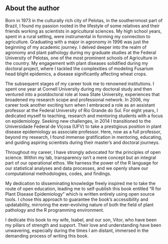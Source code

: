 ## About the author {.unnumbered}

Born in 1973 in the culturally rich city of Pelotas, in the southernmost part of Brazil, I found my passion rooted in the lifestyle of some relatives and their friends working as scientists in agricultural sciences. My high school years, spent in a rural setting, were instrumental in forming my connection to agriculture. Graduating with a major in agronomy in 1996 was just the beginning of my academic journey. I delved deeper into the realm of agronomy and plant pathology during my graduate studies at the Federal University of Pelotas, one of the most prominent schools of Agriculture in the country. My engagement with plant diseases solidified during my doctoral project, where I tackled the complexities of modeling Fusarium head blight epidemics, a disease significantly affecting wheat crops.

The subsequent stages of my career took me to renowned institutions. I spent one year at Cornell University during my doctoral study and then ventured into a postdoctoral role at Iowa State University, experiences that broadened my research scope and professional network. In 2006, my career took another exciting turn when I embraced a role as an assistant professor at the Federal University of Rio Grande do Sul. For eight years, I dedicated myself to teaching, research and mentoring students with a focus on epidemiology. Seeking new challenges, in 2014 I transitioned to the Universidade Federal de Viçosa (UFV) to take a prestigious position in plant disease epidemiology as associate professor. Here, now as a full professor, beyond my research, I found immense gratification in mentoring, educating, and guiding aspiring scientists during their master's and doctoral journeys.

Throughout my career, I have strongly advocated for the principles of open science. Within my lab, transparency isn't a mere concept but an integral part of our operational ethos. We harness the power of the R language for our statistical analyses and data processes, and we openly share our computational methodologies, codes, and findings.

My dedication to disseminating knowledge freely inspired me to take the route of open education, leading me to self-publish this book entitled "R for Plant Disease Epidemiology" which is written entirely using open source tools. I chose this approach to guarantee the book's accessibility and updatability, mirroring the ever-evolving nature of both the field of plant pathology and the R programming environment.

I dedicate this book to my wife, Isabel, and our son, Vitor, who have been my pillars of strength and support. Their love and understanding have been unwavering, especially during the times I am distant, immersed in the demanding process of writing this book.

\
